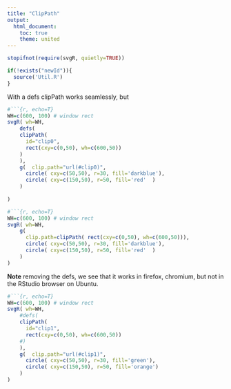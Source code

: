 ```yaml
---
title: "ClipPath"
output:
  html_document:
    toc: true
    theme: united
---
```



```r
stopifnot(require(svgR, quietly=TRUE))
```

```r
if(!exists("newId")){
  source('Util.R')
}
```

With a defs clipPath works seamlessly, but
```r
#```{r, echo=T}
WH=c(600, 100) # window rect
svgR( wh=WH,
    defs(
    clipPath(
      id="clip0",
      rect(cxy=c(0,50), wh=c(600,50))
    )    
    ),
    g(  clip.path="url(#clip0)",
      circle( cxy=c(50,50), r=30, fill='darkblue'),
      circle( cxy=c(150,50), r=50, fill='red'  )
    )
    
)
```


```r
#```{r, echo=T}
WH=c(600, 100) # window rect
svgR( wh=WH,
    g(
      clip.path=clipPath( rect(cxy=c(0,50), wh=c(600,50))),
      circle( cxy=c(50,50), r=30, fill='darkblue'),
      circle( cxy=c(150,50), r=50, fill='red'  )
    )
)
```


**Note** removing the defs, we see that it works in firefox, chromium, but not in the RStudio browser on Ubuntu.
```r
#```{r, echo=T}
WH=c(600, 100) # window rect
svgR( wh=WH,
    #defs(
    clipPath(
      id="clip1",
      rect(cxy=c(0,50), wh=c(600,50))
    #)    
    ),
    g(  clip.path="url(#clip1)",
      circle( cxy=c(50,50), r=30, fill='green'),
      circle( cxy=c(150,50), r=50, fill='orange')
    )
)
```

